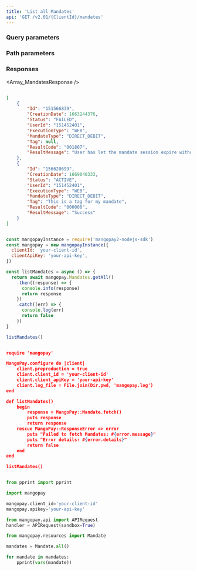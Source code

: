 ```yaml
---
title: 'List all Mandates'  
api: 'GET /v2.01/{ClientId}/mandates'  
---
```


  

### Query parameters  

<BeforeDate2 />  

<AfterDate2 />  

### Path parameters  

<MandateId />  

### Responses  

<AccordionGroup><Accordion title="200 - ">  

<Array_MandatesResponse /></Accordion></AccordionGroup>  

<ResponseExample>  

```json 200 -   

[
    {
        "Id": "151566839",
        "CreationDate": 1663244376,
        "Status": "FAILED",
        "UserId": "151452401",
        "ExecutionType": "WEB",
        "MandateType": "DIRECT_DEBIT",
        "Tag": null,
        "ResultCode": "001807",
        "ResultMessage": "User has let the mandate session expire without confirming"
    },
    {
        "Id": "156620699",
        "CreationDate": 1669040333,
        "Status": "ACTIVE",
        "UserId": "151452401",
        "ExecutionType": "WEB",
        "MandateType": "DIRECT_DEBIT",
        "Tag": "This is a tag for my mandate",
        "ResultCode": "000000",
        "ResultMessage": "Success"
    }
]  

 ```  

</ResponseExample>  

<RequestExample>  
  
```javascript NodeJS  

const mangopayInstance = require('mangopay2-nodejs-sdk')
const mangopay = new mangopayInstance({
  clientId: 'your-client-id',
  clientApiKey: 'your-api-key',
})

const listMandates = async () => {
  return await mangopay.Mandates.getAll()
    .then((response) => {
      console.info(response)
      return response
    })
    .catch((err) => {
      console.log(err)
      return false
    })
}

listMandates()  
```  

  
```json REST  

require 'mangopay'

MangoPay.configure do |client|
    client.preproduction = true
    client.client_id = 'your-client-id'
    client.client_apiKey = 'your-api-key'
    client.log_file = File.join(Dir.pwd, 'mangopay.log')
end

def listMandates()
    begin
        response = MangoPay::Mandate.fetch()
        puts response
        return response
    rescue MangoPay::ResponseError => error
        puts "Failed to fetch Mandates: #{error.message}"
        puts "Error details: #{error.details}"
        return false
    end
end

listMandates()  
```  

  
```python Python  

from pprint import pprint

import mangopay

mangopay.client_id='your-client-id'
mangopay.apikey='your-api-key'

from mangopay.api import APIRequest
handler = APIRequest(sandbox=True)

from mangopay.resources import Mandate

mandates = Mandate.all()

for mandate in mandates:
    pprint(vars(mandate))  
```  

  
</RequestExample>